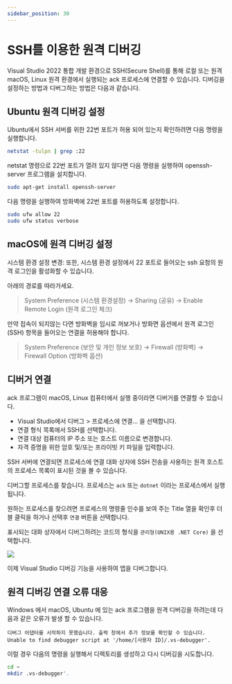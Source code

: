 ```yaml
---
sidebar_position: 30
---
```


# SSH를 이용한 원격 디버깅

Visual Studio 2022 통합 개발 환경으로 SSH(Secure Shell)를 통해 로컬 또는 원격 macOS, Linux 원격 환경에서 실행되는 ack 프로세스에 연결할 수 있습니다. 디버깅을 설정하는 방법과 디버그하는 방법은 다음과 같습니다.

## Ubuntu 원격 디버깅 설정

Ubuntu에서 SSH 서버를 위한 22번 포트가 허용 되어 있는지 확인하려면 다음 명령을 실행합니다.

```bash
netstat -tulpn | grep :22
```

netstat 명령으로 22번 포트가 열려 있지 않다면 다음 명령을 실행하여 openssh-server 프로그램을 설치합니다.

```bash
sudo apt-get install openssh-server
```

다음 명령을 실행하여 방화벽에 22번 포트를 허용하도록 설정합니다.

```bash
sudo ufw allow 22
sudo ufw status verbose
```

## macOS에 원격 디버깅 설정

시스템 환경 설정 변경: 또한, 시스템 환경 설정에서 22 포트로 들어오는 ssh 요청의 원격 로그인을 활성화할 수 있습니다.

아래의 경로를 따라가세요.

> System Preference (시스템 환경설정) -> Sharing (공유) -> Enable Remote Login (원격 로그인 체크)

만약 접속이 되지않는 다면 방화벽을 임시로 꺼보거나 방화면 옵션에서 원격 로그인 (SSH) 항목을 들어오는 연결을 허용해야 합니다.

> System Preference (보안 및 개인 정보 보호) -> Firewall (방화벽) -> Firewall Option (방화벽 옵션)

## 디버거 연결

ack 프로그램이 macOS, Linux 컴퓨터에서 실행 중이라면 디버거를 연결할 수 있습니다.

- Visual Studio에서 디버그 > 프로세스에 연결... 을 선택합니다.
- 연결 형식 목록에서 SSH를 선택합니다.
- 연결 대상 컴퓨터의 IP 주소 또는 호스트 이름으로 변경합니다.
- 자격 증명을 위한 암호 및/또는 프라이빗 키 파일을 입력합니다.

SSH 서버에 연결되면 프로세스에 연결 대화 상자에 SSH 전송을 사용하는 원격 호스트의 프로세스 목록이 표시된 것을 볼 수 있습니다.

디버그할 프로세스를 찾습니다. 프로세스는 `ack` 또는 `dotnet` 이라는 프로세스에서 실행됩니다.

원하는 프로세스를 찾으려면 프로세스의 명령줄 인수를 보여 주는 Title 열을 확인후 더블 클릭을 하거나 선택후 `연결` 버튼을 선택합니다.

표시되는 대화 상자에서 디버그하려는 코드의 형식을 `관리형(UNIX용 .NET Core)` 을 선택합니다.

![](img/remote-debugging.png)

이제 Visual Studio 디버깅 기능을 사용하여 앱을 디버그합니다.

## 원격 디버깅 연결 오류 대응

Windows 에서 macOS, Ubuntu 에 있는 ack 프로그램을 원격 디버깅을 하려는데 다음과 같은 오류가 발생 할 수 있습니다.

```text
디버그 어댑터를 시작하지 못했습니다. 출력 창에서 추가 정보를 확인할 수 있습니다.
Unable to find debugger script at '/home/[사용자 ID]/.vs-debugger'.
```

이럴 경우 다음의 명령을 실행해서 디렉토리를 생성하고 다시 디버깅을 시도합니다.

```bash
cd ~
mkdir .vs-debugger'.
```